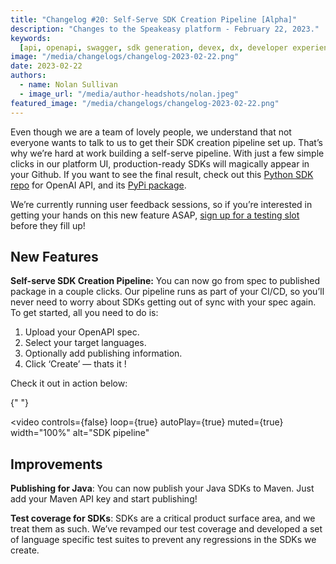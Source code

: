 ```yaml
---
title: "Changelog #20: Self-Serve SDK Creation Pipeline [Alpha]"
description: "Changes to the Speakeasy platform - February 22, 2023."
keywords:
  [api, openapi, swagger, sdk generation, devex, dx, developer experience]
image: "/media/changelogs/changelog-2023-02-22.png"
date: 2023-02-22
authors:
  - name: Nolan Sullivan
  - image_url: "/media/author-headshots/nolan.jpeg"
featured_image: "/media/changelogs/changelog-2023-02-22.png"
---
```


Even though we are a team of lovely people, we understand that not everyone wants to talk to us to get their SDK creation pipeline set up. That’s why we’re hard at work building a self-serve pipeline. With just a few simple clicks in our platform UI, production-ready SDKs will magically appear in your Github. If you want to see the final result, check out this [Python SDK repo](https://github.com/speakeasy-sdks/openai-python-sdk) for OpenAI API, and its [PyPi package](https://pypi.org/project/speakeasy-openai/).

We’re currently running user feedback sessions, so if you’re interested in getting your hands on this new feature ASAP, [sign up for a testing slot](https://calendly.com/d/yy2-6r6-3d4/alpha-test-latest-speakeasy-release) before they fill up!

## New Features

**Self-serve SDK Creation Pipeline:** You can now go from spec to published package in a couple clicks. Our pipeline runs as part of your CI/CD, so you’ll never need to worry about SDKs getting out of sync with your spec again. To get started, all you need to do is:

1. Upload your OpenAPI spec.
2. Select your target languages.
3. Optionally add publishing information.
4. Click ‘Create’ — thats it !

Check it out in action below:


{" "}

<video
  controls={false}
  loop={true}
  autoPlay={true}
  muted={true}
  width="100%"
  alt="SDK pipeline"
>
  <source src={portal_url_1} type="video/mp4" />
</video>

## Improvements

**Publishing for Java**: You can now publish your Java SDKs to Maven. Just add your Maven API key and start publishing!

**Test coverage for SDKs**: SDKs are a critical product surface area, and we treat them as such. We’ve revamped our test coverage and developed a set of language specific test suites to prevent any regressions in the SDKs we create.
